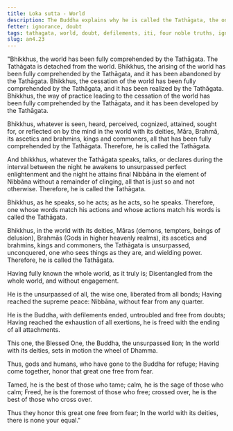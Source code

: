 ```yaml
---
title: Loka sutta - World
description: The Buddha explains why he is called the Tathāgata, the one who has fully comprehended the world, its arising, cessation, and the way of practice leading to its cessation.
fetter: ignorance, doubt
tags: tathagata, world, doubt, defilements, iti, four noble truths, ignorance, doubt
slug: an4.23
---
```


"Bhikkhus, the world has been fully comprehended by the Tathāgata. The Tathāgata is detached from the world. Bhikkhus, the arising of the world has been fully comprehended by the Tathāgata, and it has been abandoned by the Tathāgata. Bhikkhus, the cessation of the world has been fully comprehended by the Tathāgata, and it has been realized by the Tathāgata. Bhikkhus, the way of practice leading to the cessation of the world has been fully comprehended by the Tathāgata, and it has been developed by the Tathāgata.

Bhikkhus, whatever is seen, heard, perceived, cognized, attained, sought for, or reflected on by the mind in the world with its deities, Māra, Brahmā, its ascetics and brahmins, kings and commoners, all that has been fully comprehended by the Tathāgata. Therefore, he is called the Tathāgata.

And bhikkhus, whatever the Tathāgata speaks, talks, or declares during the interval between the night he awakens to unsurpassed perfect enlightenment and the night he attains final Nibbāna in the element of Nibbāna without a remainder of clinging, all that is just so and not otherwise. Therefore, he is called the Tathāgata.

Bhikkhus, as he speaks, so he acts; as he acts, so he speaks. Therefore, one whose words match his actions and whose actions match his words is called the Tathāgata.

Bhikkhus, in the world with its deities, Māras (demons, tempters, beings of delusion), Brahmās (Gods in higher heavenly realms), its ascetics and brahmins, kings and commoners, the Tathāgata is unsurpassed, unconquered, one who sees things as they are, and wielding power. Therefore, he is called the Tathāgata.

Having fully known the whole world,
as it truly is;
Disentangled from the whole world,
and without engagement.

He is the unsurpassed of all, the wise one,
liberated from all bonds;
Having reached the supreme peace:
Nibbāna, without fear from any quarter.

He is the Buddha, with defilements ended,
untroubled and free from doubts;
Having reached the exhaustion of all exertions,
he is freed with the ending of all attachments.

This one, the Blessed One, the Buddha,
the unsurpassed lion;
In the world with its deities,
sets in motion the wheel of Dhamma.

Thus, gods and humans,
who have gone to the Buddha for refuge;
Having come together,
honor that great one free from fear.

Tamed, he is the best of those who tame;
calm, he is the sage of those who calm;
Freed, he is the foremost of those who free;
crossed over, he is the best of those who cross over.

Thus they honor this great one
free from fear;
In the world with its deities,
there is none your equal."